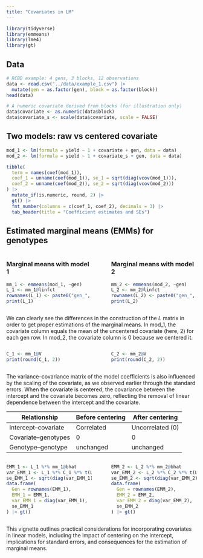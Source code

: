 ```yaml
---
title: "Covariates in LM"
---
```


```r
library(tidyverse)
library(emmeans)
library(lme4)
library(gt)
```

## Data

```r
# RCBD example: 4 gens, 3 blocks, 12 observations
data <- read.csv("../data/example_1.csv") |>
  mutate(gen = as.factor(gen), block = as.factor(block))
head(data)
```

```r
# A numeric covariate derived from blocks (for illustration only)
data$covariate <- as.numeric(data$block)
data$covariate_s <- scale(data$covariate, scale = FALSE)
```

## Two models: raw vs centered covariate

```r
mod_1 <- lm(formula = yield ~ 1 + covariate + gen, data = data)
mod_2 <- lm(formula = yield ~ 1 + covariate_s + gen, data = data)
```

```r
tibble(
  term = names(coef(mod_1)),
  coef_1 = unname(coef(mod_1)), se_1 = sqrt(diag(vcov(mod_1))),
  coef_2 = unname(coef(mod_2)), se_2 = sqrt(diag(vcov(mod_2)))
) |>
  mutate_if(is.numeric, round, 2) |>
  gt() |>
  fmt_number(columns = c(coef_1, coef_2), decimals = 3) |>
  tab_header(title = "Coefficient estimates and SEs")
```

## Estimated marginal means (EMMs) for genotypes

::: columns
::: {.column width="49%"}
### Marginal means with model 1

```r
mm_1 <- emmeans(mod_1, ~gen)
L_1 <- mm_1@linfct
rownames(L_1) <- paste0("gen_", 1:4)
print(L_1)
```
:::

::: {.column width="2%"}
:::

::: {.column width="49%"}

### Marginal means with model 2

```r
mm_2 <- emmeans(mod_2, ~gen)
L_2 <- mm_2@linfct
rownames(L_2) <- paste0("gen_", 1:4)
print(L_2)
```
:::
:::

We can clearly see the differences in the construction of the $L$ matrix in order to get proper estimations of
the marginal means. In mod_1, the covariate column equals the mean of the uncentered covariate (here, 2) for each gen row. In mod_2, the covariate column is 0 because we centered it.

::: columns
::: {.column width="49%"}

```r
C_1 <- mm_1@V
print(round(C_1, 2))
```
:::

::: {.column width="2%"}
:::

::: {.column width="49%"}

```r
C_2 <- mm_2@V
print(round(C_2, 2))
```
:::
:::

The variance–covariance matrix of the model coefficients is also influenced by the scaling of the covariate, as we observed earlier through the standard errors. When the covariate is centered, the covariance between the intercept and the covariate becomes zero, reflecting the removal of linear dependence between the intercept and the covariate.

| Relationship        | Before centering | After centering  |
| ------------------- | ---------------- | ---------------- |
| Intercept–covariate | Correlated       | Uncorrelated (0) |
| Covariate–genotypes | 0                | 0                |
| Genotype–genotype   | unchanged        | unchanged        |

::: columns
::: {.column width="49%"}

```r
EMM_1 <- L_1 %*% mm_1@bhat
var_EMM_1 <- L_1 %*% C_1 %*% t(L_1)
se_EMM_1 <- sqrt(diag(var_EMM_1))
data.frame(
  Gen = rownames(EMM_1),
  EMM_1 = EMM_1, 
  var_EMM_1 = diag(var_EMM_1),
  se_EMM_1
) |> gt()
```
:::

::: {.column width="2%"}
:::

::: {.column width="49%"}

```r
EMM_2 <- L_2 %*% mm_2@bhat
var_EMM_2 <- L_2 %*% C_2 %*% t(L_2)
se_EMM_2 <- sqrt(diag(var_EMM_2))
data.frame(
  Gen = rownames(EMM_2),
  EMM_2 = EMM_2, 
  var_EMM_2 = diag(var_EMM_2),
  se_EMM_2
) |> gt()
```
:::
:::

This vignette outlines practical considerations for incorporating covariates in linear models, including the impact of centering on the intercept, implications for standard errors, and consequences for the estimation of marginal means.
